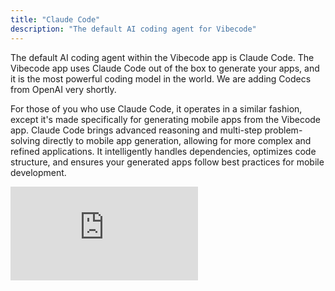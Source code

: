 ```yaml
---
title: "Claude Code"
description: "The default AI coding agent for Vibecode"
---
```


The default AI coding agent within the Vibecode app is Claude Code. The Vibecode app uses Claude Code out of the box to generate your apps, and it is the most powerful coding model in the world. We are adding Codecs from OpenAI very shortly.

For those of you who use Claude Code, it operates in a similar fashion, except it's made specifically for generating mobile apps from the Vibecode app. Claude Code brings advanced reasoning and multi-step problem-solving directly to mobile app generation, allowing for more complex and refined applications. It intelligently handles dependencies, optimizes code structure, and ensures your generated apps follow best practices for mobile development.

<iframe src="https://www.youtube.com/embed/jk9Sav2pISU" title="YouTube video player" frameborder="0" className="w-full aspect-video rounded-xl" allow="accelerometer; autoplay; clipboard-write; encrypted-media; gyroscope; picture-in-picture; web-share" allowfullscreen />